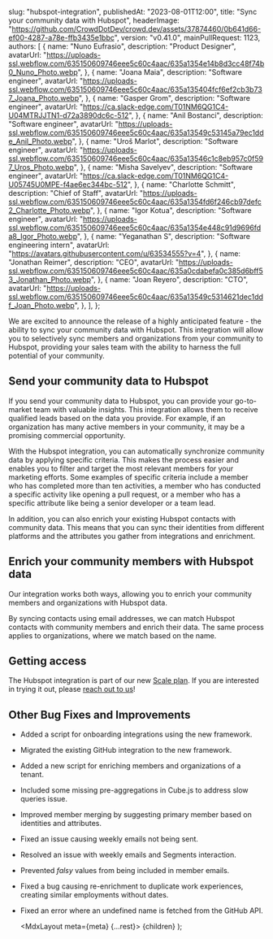 
  slug: "hubspot-integration",
  publishedAt: "2023-08-01T12:00",
  title: "Sync your community data with Hubspot",
  headerImage:
    "https://github.com/CrowdDotDev/crowd.dev/assets/37874460/0b641d66-ef00-4287-a78e-ffb3435e1bbc",
  version: "v0.41.0",
  mainPullRequest: 1123,
  authors: [
    {
      name: "Nuno Eufrasio",
      description: "Product Designer",
      avatarUrl:
        "https://uploads-ssl.webflow.com/635150609746eee5c60c4aac/635a1354e14b8d3cc48f74b0_Nuno_Photo.webp",
    },
    {
      name: "Joana Maia",
      description: "Software engineer",
      avatarUrl:
        "https://uploads-ssl.webflow.com/635150609746eee5c60c4aac/635a135404fcf6ef2cb3b737_Joana_Photo.webp",
    },
    {
      name: "Gasper Grom",
      description: "Software engineer",
      avatarUrl: "https://ca.slack-edge.com/T01NM6QG1C4-U04MTRJJTN1-d72a3890dc6c-512",
    },
    {
      name: "Anil Bostanci",
      description: "Software engineer",
      avatarUrl:
        "https://uploads-ssl.webflow.com/635150609746eee5c60c4aac/635a13549c53145a79ec1dde_Anil_Photo.webp",
    },
    {
      name: "Uroš Marlot",
      description: "Software engineer",
      avatarUrl:
        "https://uploads-ssl.webflow.com/635150609746eee5c60c4aac/635a13546c1c8eb957c0f597_Uros_Photo.webp",
    },
    {
      name: "Misha Savelyev",
      description: "Software engineer",
      avatarUrl: "https://ca.slack-edge.com/T01NM6QG1C4-U05745U0MPE-f4ae6ec344bc-512",
    },
    {
      name: "Charlotte Schmitt",
      description: "Chief of Staff",
      avatarUrl:
        "https://uploads-ssl.webflow.com/635150609746eee5c60c4aac/635a1354fd6f246cb97defc2_Charlotte_Photo.webp",
    },
    {
      name: "Igor Kotua",
      description: "Software engineer",
      avatarUrl:
        "https://uploads-ssl.webflow.com/635150609746eee5c60c4aac/635a1354e448c91d9696fda8_Igor_Photo.webp",
    },
    {
      name: "Yeganathan S",
      description: "Software engineering intern",
      avatarUrl: "https://avatars.githubusercontent.com/u/63534555?v=4",
    },
    {
      name: "Jonathan Reimer",
      description: "CEO",
      avatarUrl:
        "https://uploads-ssl.webflow.com/635150609746eee5c60c4aac/635a0cdabefa0c385d6bff53_Jonathan_Photo.webp",
    },
    {
      name: "Joan Reyero",
      description: "CTO",
      avatarUrl:
        "https://uploads-ssl.webflow.com/635150609746eee5c60c4aac/635a13549c5314621dec1ddf_Joan_Photo.webp",
    },
  ],
};

We are excited to announce the release of a highly anticipated feature - the ability to sync your community data with Hubspot. This integration will allow you to selectively sync members and organizations from your community to Hubspot, providing your sales team with the ability to harness the full potential of your community.

## Send your community data to Hubspot

If you send your community data to Hubspot, you can provide your go-to-market team with valuable insights. This integration allows them to receive qualified leads based on the data you provide. For example, if an organization has many active members in your community, it may be a promising commercial opportunity.

With the Hubspot integration, you can automatically synchronize community data by applying specific criteria. This makes the process easier and enables you to filter and target the most relevant members for your marketing efforts. Some examples of specific criteria include a member who has completed more than ten activities, a member who has conducted a specific activity like opening a pull request, or a member who has a specific attribute like being a senior developer or a team lead.

In addition, you can also enrich your existing Hubspot contacts with community data. This means that you can sync their identities from different platforms and the attributes you gather from integrations and enrichment.

<CenteredImage
  src="https://github.com/CrowdDotDev/crowd.dev/assets/37874460/bb7dc086-dfe1-4cd1-880a-d86f98993bac"
  maxWidth="100%"
/>

## Enrich your community members with Hubspot data

Our integration works both ways, allowing you to enrich your community members and organizations with Hubspot data.

By syncing contacts using email addresses, we can match Hubspot contacts with community members and enrich their data. The same process applies to organizations, where we match based on the name.

## Getting access

The Hubspot integration is part of our new [Scale plan](https://www.crowd.dev/pricing). If you are interested in trying it out, please [reach out to us](https://cal.com/team/CrowdDotDev/custom-plan)!

## Other Bug Fixes and Improvements

- Added a script for onboarding integrations using the new framework. <PullRequest number="1199"/>
- Migrated the existing GitHub integration to the new framework. <PullRequest number="1170"/>
- Added a new script for enriching members and organizations of a tenant. <PullRequest number="1107"/>
- Included some missing pre-aggregations in Cube.js to address slow queries issue. <PullRequest number="1184"/>
- Improved member merging by suggesting primary member based on identities and attributes. <PullRequest number="1190"/>
- Fixed an issue causing weekly emails not being sent. <PullRequest number="1195"/>
- Resolved an issue with weekly emails and Segments interaction. <PullRequest number="1193"/>
- Prevented _falsy_ values from being included in member emails. <PullRequest number="1186"/>
- Fixed a bug causing re-enrichment to duplicate work experiences, creating similar employments without dates. <PullRequest number="1185"/>
- Fixed an error where an undefined name is fetched from the GitHub API. <PullRequest number="1196"/>

  <MdxLayout meta={meta} {...rest}>
    {children}
  </MdxLayout>
);
